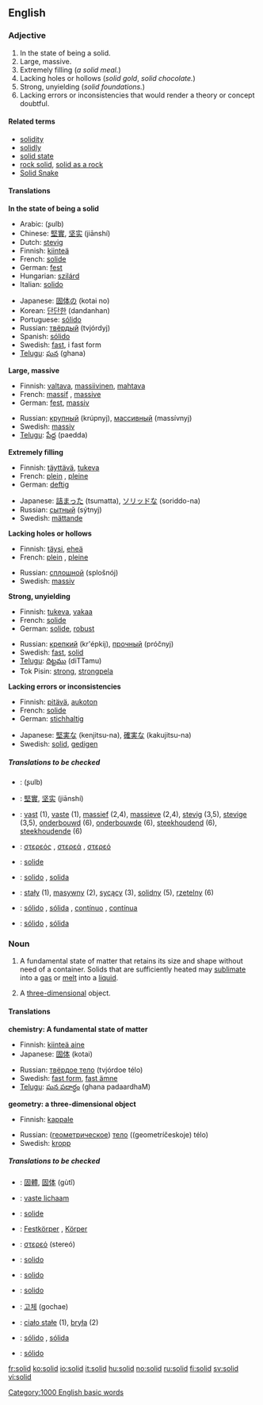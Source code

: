 ==English==

===Adjective===
{{en-adj-more}}

# In the state of being a solid.
# Large, massive.
# Extremely filling (''a solid meal.'')
# Lacking holes or hollows (''solid gold'', ''solid chocolate.'')
# Strong, unyielding (''solid foundations.'')
# Lacking errors or inconsistencies that would render a theory or concept doubtful.

====Related terms====
*[[solidity]]
*[[solidly]]
*[[solid state]]
*[[rock solid]], [[solid as a rock]]
*[[Solid Snake]]

====Translations====
'''In the state of being a solid'''
{{top}}
*Arabic: {{ARchar|[[صلب|صُلب]]}} (ʂulb)
*Chinese: [[堅實]], [[坚实]] (jiānshí)
*Dutch: [[stevig]]
*Finnish: [[kiinteä]]
*French: [[solide]]
*German: [[fest]]
*Hungarian: [[szilárd]]
*Italian: [[solido]]
{{mid}}
*Japanese: [[固体の]] (kotai no)
*Korean: [[단단한]] (dandanhan)
*Portuguese: [[sólido]]
*Russian: [[твёрдый]] (tvjórdyj)
*Spanish: [[sólido]]
*Swedish: [[fast#Swedish|fast]], i fast form
*[[Telugu]]: [[ఘన]] (ghana)
{{bottom}}

'''Large, massive'''
{{top}}
*Finnish: [[valtava]], [[massiivinen]], [[mahtava]]
*French: [[massif]] {{m}}, [[massive]] {{f}}
*German: [[fest]], [[massiv]]
{{mid}}
*Russian: [[крупный]] (krúpnyj), [[массивный]] (massívnyj)
*Swedish: [[massiv]]
*[[Telugu]]: [[పేద్ద]] (paedda)
{{bottom}}

'''Extremely filling'''
{{top}}
*Finnish: [[täyttävä]], [[tukeva]]
*French: [[plein]] {{m}}, [[pleine]] {{f}}
*German: [[deftig]]
{{mid}}
*Japanese: [[詰まった]] (tsumatta), [[ソリッドな]] (soriddo-na)
*Russian: [[сытный]] (sýtnyj)
*Swedish: [[mättande]]
{{bottom}}

'''Lacking holes or hollows'''
{{top}}
*Finnish: [[täysi]], [[eheä]]
*French: [[plein]] {{m}}, [[pleine]] {{f}}
{{mid}}
*Russian: [[сплошной]] (splošnój)
*Swedish: [[massiv]]
{{bottom}}

'''Strong, unyielding'''
{{top}}
*Finnish: [[tukeva]], [[vakaa]]
*French: [[solide]]
*German: [[solide]], [[robust]]
{{mid}}
*Russian: [[крепкий]] (kr'épkij), [[прочный]] (próčnyj)
*Swedish: [[fast]], [[solid#Swedish|solid]]
*[[Telugu]]: [[దిట్టము]] (diTTamu)
*Tok Pisin: [[strong]], [[strongpela]]
{{bottom}}

'''Lacking errors or inconsistencies'''
{{top}}
*Finnish: [[pitävä]], [[aukoton]]
*French: [[solide]]
*German: [[stichhaltig]]
{{mid}}
*Japanese: [[堅実な]] (kenjitsu-na), [[確実な]] (kakujitsu-na)
*Swedish: [[solid#Swedish|solid]], [[gedigen]]
{{bottom}}

=====Translations to be checked=====
{{checktrans}}

*{{ttbc|Arabic}}: {{ARchar|[[صلب|صُلب]]}} (ʂulb)
*{{ttbc|Chinese}}: [[堅實]], [[坚实]] (jiānshí)
*{{ttbc|Dutch}}: [[vast]] (1), [[vaste]] (1), [[massief]] (2,4), [[massieve]] (2,4), [[stevig]] (3,5), [[stevige]] (3,5), [[onderbouwd]] (6), [[onderbouwde]] (6), [[steekhoudend]] (6), [[steekhoudende]] (6)
*{{ttbc|Greek}}: [[στερεός]] {{m}}, [[στερεά]] {{f}}, [[στερεό]] {{n}}
*{{ttbc|Interlingua}}: [[solide]]
*{{ttbc|Italian}}: [[solido]] {{m}}, [[solida]] {{f}}
*{{ttbc|Polish}}: [[stały]] (1), [[masywny]] (2), [[sycący]] (3), [[solidny]] (5), [[rzetelny]] (6) {{m}}
*{{ttbc|Portuguese}}: [[sólido]] {{m}}, [[sólida]] {{f}}, [[contínuo]] {{m}}, [[contínua]] {{f}}
*{{ttbc|Spanish}}: [[sólido]] {{m}}, [[sólida]] {{f}}

===Noun===
{{en-noun-reg}}

# {{chemistry}} A fundamental state of matter that retains its size and shape without need of a container. Solids that are sufficiently heated may [[sublimate]] into a [[gas]] or [[melt]] into a [[liquid]].
# {{geometry}} A [[three-dimensional]] object.

====Translations====
'''chemistry: A fundamental state of matter'''
{{top}}
*Finnish: [[kiinteä aine]]
*Japanese: [[固体]] (kotai)
{{mid}}
*Russian: [[твёрдое тело]] (tvjórdoe télo) {{n}}
*Swedish: [[fast form]], [[fast ämne]]
*[[Telugu]]: [[ఘన పదార్ధం]] (ghana padaardhaM)
{{bottom}}

'''geometry: a three-dimensional object'''
{{top}}
*Finnish: [[kappale]]
{{mid}}
*Russian: ([[геометрический|геометрическое]]) [[тело]] ((geometríčeskoje) télo) {{n}}
*Swedish: [[kropp]]
{{bottom}}

=====Translations to be checked=====
{{checktrans}}

*{{ttbc|Chinese}}: [[固體]], [[固体]] (gùtǐ)
*{{ttbc|Dutch}}: [[vaste lichaam]] {{n}}
*{{ttbc|French}}: [[solide]] {{m}}
*{{ttbc|German}}: [[Festkörper]] {{m}}, [[Körper]] {{m}}
*{{ttbc|Greek}}: [[στερεό]] (stereó) {{n}}
*{{ttbc|Ido}}: [[solido]]
*{{ttbc|Interlingua}}: [[solido]]
*{{ttbc|Italian}}: [[solido]]
*{{ttbc|Korean}}: [[고체]] (gochae)
*{{ttbc|Polish}}: [[ciało stałe]] {{n}} (1), [[bryła]] {{f}} (2)
*{{ttbc|Portuguese}}: [[sólido]] {{m}}, [[sólida]] {{f}}
*{{ttbc|Spanish}}: [[sólido]] {{m}}

[[Category:1000 English basic words]]

[[fr:solid]]
[[ko:solid]]
[[io:solid]]
[[it:solid]]
[[hu:solid]]
[[no:solid]]
[[ru:solid]]
[[fi:solid]]
[[sv:solid]]
[[vi:solid]]